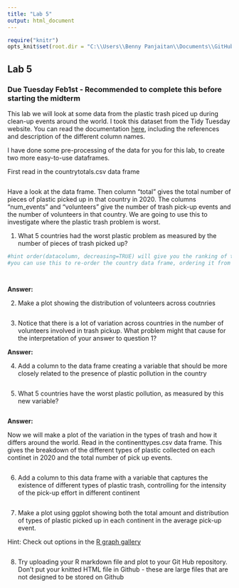 ```yaml
---
title: "Lab 5"
output: html_document
---
```


```r
require("knitr")
opts_knit$set(root.dir = "C:\\Users\\Benny Panjaitan\\Documents\\GitHub\\esp106-Naomi\\W5 Lab\\") #use this to set your working directory so knitr understands it
```

## Lab 5

### Due Tuesday Feb1st - Recommended to complete this before starting the midterm

This lab we will look at some data from the plastic trash piced up during clean-up events around the world. I took this dataset from the Tidy Tuesday website. You can read the documentation [here](https://github.com/rfordatascience/tidytuesday/blob/master/data/2021/2021-01-26/readme.md), including the references and description of the different column names.

I have done some pre-processing of the data for you for this lab, to create two more easy-to-use dataframes.

First read in the countrytotals.csv data frame
```r


```

Have a look at the data frame. Then column "total" gives the total number of pieces of plastic picked up in that country in 2020. The columns "num_events" and "volunteers" give the number of trash pick-up events and the number of volunteers in that country. We are going to use this to investigate where the plastic trash problem is worst.

1. What 5 countries had the worst plastic problem as measured by the number of pieces of trash picked up?

```r

#hint order(datacolumn, decreasing=TRUE) will give you the ranking of the countries by the values in the data column
#you can use this to re-order the country data frame, ordering it from the country with the most trash picked up to the least




```

**Answer:** 

2. Make a plot showing the distribution of volunteers across coutnries

```r



```

3. Notice that there is a lot of variation across countries in the number of volunteers involved in trash pickup. What problem might that cause for the interpretation of your answer to question 1?

**Answer:** 

4. Add a column to the data frame creating a variable that should be more closely related to the presence of plastic pollution in the country

```r



```

5. What 5 countries have the worst plastic pollution, as measured by this new variable?

```r


```

**Answer:** 

Now we will make a plot of the variation in the types of trash and how it differs around the world. Read in the continenttypes.csv data frame. This gives the breakdown of the different types of plastic collected on each continet in 2020 and the total number of pick up events.

```r


```

6. Add a column to this data frame with a variable that captures the existence of different types of plastic trash, controlling for the intensity of the pick-up effort in different continent

```r

```

7. Make a plot using ggplot showing both the total amount and distribution of types of plastic picked up in each continent in the average pick-up event.

Hint: Check out options in the [R graph gallery](https://www.r-graph-gallery.com)

```r

```

8. Try uploading your R markdown file and plot to your Git Hub repository. Don't put your knitted HTML file in Github - these are large files that are not designed to be stored on Github

